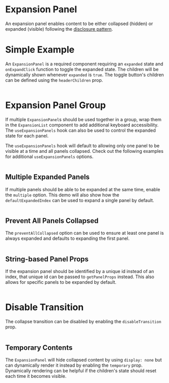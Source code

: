 # Expansion Panel

An expansion panel enables content to be either collapsed (hidden) or expanded
(visible) following the
[disclosure pattern](https://www.w3.org/WAI/ARIA/apg/patterns/disclosure/).

# Simple Example

An `ExpansionPanel` is a required component requiring an `expanded` state and
`onExpandClick` function to toggle the expanded state. The children will be
dynamically shown whenever `expanded` is `true`. The toggle button's children
can be defined using the `headerChildren` prop.

```demo source="./SimpleExample.tsx"

```

# Expansion Panel Group

If multiple `ExpansionPanel`s should be used together in a group, wrap them in
the `ExpansionList` component to add additional keyboard accessibility. The
`useExpansionPanels` hook can also be used to control the expanded state for
each panel.

The `useExpansionPanels` hook will default to allowing only one panel to be
visible at a time and all panels collapsed. Check out the following examples for
additional `useExpansionPanels` options.

```demo source="./ExpansionPanelGroupExample.tsx"

```

## Multiple Expanded Panels

If multiple panels should be able to be expanded at the same time, enable the
`multiple` option. This demo will also show how the `defaultExpandedIndex` can
be used to expand a single panel by default.

```demo source="./MultipleExpandedPanelsExample.tsx"

```

## Prevent All Panels Collapsed

The `preventAllCollapsed` option can be used to ensure at least one panel is
always expanded and defaults to expanding the first panel.

```demo source="./PreventAllPanelsCollapsedExample.tsx"

```

## String-based Panel Props

If the expansion panel should be identified by a unique id instead of an index,
that unique id can be passed to `getPanelProps` instead. This also allows for
specific panels to be expanded by default.

```demo source="./StringBasedPanelPropsExample.tsx"

```

# Disable Transition

The collapse transition can be disabled by enabling the `disableTransition`
prop.

```demo source="./DisableTransitionExample.tsx"

```

## Temporary Contents

The `ExpansionPanel` will hide collapsed content by using `display: none` but
can dynamically render it instead by enabling the `temporary` prop. Dynamically
rendering can be helpful if the children's state should reset each time it
becomes visible.

```demo source="./TemporaryContentsExample.tsx"

```
